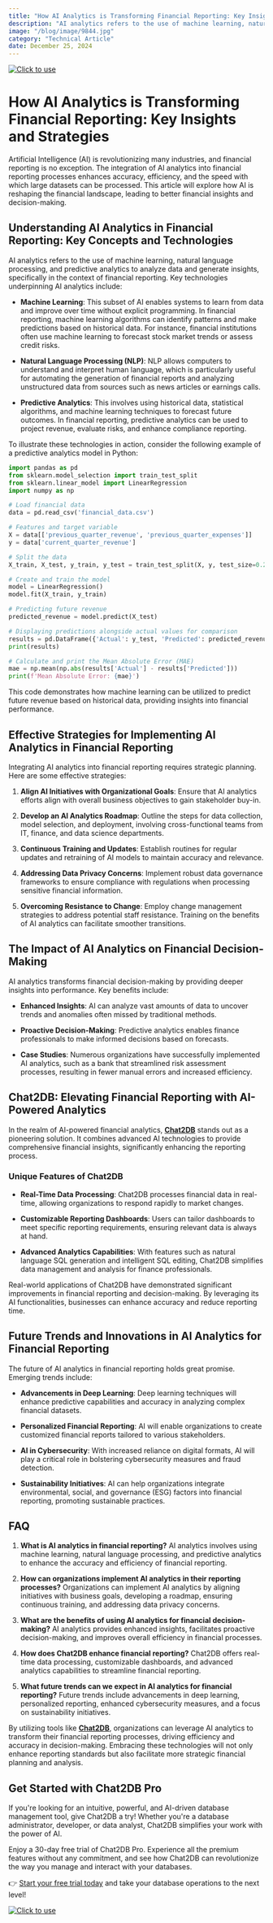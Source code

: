 ```yaml
---
title: "How AI Analytics is Transforming Financial Reporting: Key Insights and Strategies"
description: "AI analytics refers to the use of machine learning, natural language processing, and predictive analytics to analyze data and generate insights, specifically in the context of financial reporting."
image: "/blog/image/9844.jpg"
category: "Technical Article"
date: December 25, 2024
---
```

[![Click to use](/image/blog/bg/chat2db1.png)](https://app.chat2db.ai/)
# How AI Analytics is Transforming Financial Reporting: Key Insights and Strategies


<Authors date="December 25, 2024">
  <Author name="Rowan Hill" link="https://chat2db.ai" />
</Authors>

Artificial Intelligence (AI) is revolutionizing many industries, and financial reporting is no exception. The integration of AI analytics into financial reporting processes enhances accuracy, efficiency, and the speed with which large datasets can be processed. This article will explore how AI is reshaping the financial landscape, leading to better financial insights and decision-making.

## Understanding AI Analytics in Financial Reporting: Key Concepts and Technologies

AI analytics refers to the use of machine learning, natural language processing, and predictive analytics to analyze data and generate insights, specifically in the context of financial reporting. Key technologies underpinning AI analytics include:

- **Machine Learning**: This subset of AI enables systems to learn from data and improve over time without explicit programming. In financial reporting, machine learning algorithms can identify patterns and make predictions based on historical data. For instance, financial institutions often use machine learning to forecast stock market trends or assess credit risks.

- **Natural Language Processing (NLP)**: NLP allows computers to understand and interpret human language, which is particularly useful for automating the generation of financial reports and analyzing unstructured data from sources such as news articles or earnings calls.

- **Predictive Analytics**: This involves using historical data, statistical algorithms, and machine learning techniques to forecast future outcomes. In financial reporting, predictive analytics can be used to project revenue, evaluate risks, and enhance compliance reporting.

To illustrate these technologies in action, consider the following example of a predictive analytics model in Python:

```python
import pandas as pd
from sklearn.model_selection import train_test_split
from sklearn.linear_model import LinearRegression
import numpy as np

# Load financial data
data = pd.read_csv('financial_data.csv')

# Features and target variable
X = data[['previous_quarter_revenue', 'previous_quarter_expenses']]
y = data['current_quarter_revenue']

# Split the data
X_train, X_test, y_train, y_test = train_test_split(X, y, test_size=0.2, random_state=42)

# Create and train the model
model = LinearRegression()
model.fit(X_train, y_train)

# Predicting future revenue
predicted_revenue = model.predict(X_test)

# Displaying predictions alongside actual values for comparison
results = pd.DataFrame({'Actual': y_test, 'Predicted': predicted_revenue})
print(results)

# Calculate and print the Mean Absolute Error (MAE)
mae = np.mean(np.abs(results['Actual'] - results['Predicted']))
print(f'Mean Absolute Error: {mae}')
```

This code demonstrates how machine learning can be utilized to predict future revenue based on historical data, providing insights into financial performance.

## Effective Strategies for Implementing AI Analytics in Financial Reporting

Integrating AI analytics into financial reporting requires strategic planning. Here are some effective strategies:

1. **Align AI Initiatives with Organizational Goals**: Ensure that AI analytics efforts align with overall business objectives to gain stakeholder buy-in.

2. **Develop an AI Analytics Roadmap**: Outline the steps for data collection, model selection, and deployment, involving cross-functional teams from IT, finance, and data science departments.

3. **Continuous Training and Updates**: Establish routines for regular updates and retraining of AI models to maintain accuracy and relevance.

4. **Addressing Data Privacy Concerns**: Implement robust data governance frameworks to ensure compliance with regulations when processing sensitive financial information.

5. **Overcoming Resistance to Change**: Employ change management strategies to address potential staff resistance. Training on the benefits of AI analytics can facilitate smoother transitions.

## The Impact of AI Analytics on Financial Decision-Making

AI analytics transforms financial decision-making by providing deeper insights into performance. Key benefits include:

- **Enhanced Insights**: AI can analyze vast amounts of data to uncover trends and anomalies often missed by traditional methods.

- **Proactive Decision-Making**: Predictive analytics enables finance professionals to make informed decisions based on forecasts.

- **Case Studies**: Numerous organizations have successfully implemented AI analytics, such as a bank that streamlined risk assessment processes, resulting in fewer manual errors and increased efficiency.

## Chat2DB: Elevating Financial Reporting with AI-Powered Analytics

In the realm of AI-powered financial analytics, **[Chat2DB](https://chat2db.ai)** stands out as a pioneering solution. It combines advanced AI technologies to provide comprehensive financial insights, significantly enhancing the reporting process.

### Unique Features of Chat2DB

- **Real-Time Data Processing**: Chat2DB processes financial data in real-time, allowing organizations to respond rapidly to market changes.

- **Customizable Reporting Dashboards**: Users can tailor dashboards to meet specific reporting requirements, ensuring relevant data is always at hand.

- **Advanced Analytics Capabilities**: With features such as natural language SQL generation and intelligent SQL editing, Chat2DB simplifies data management and analysis for finance professionals.

Real-world applications of Chat2DB have demonstrated significant improvements in financial reporting and decision-making. By leveraging its AI functionalities, businesses can enhance accuracy and reduce reporting time.

## Future Trends and Innovations in AI Analytics for Financial Reporting

The future of AI analytics in financial reporting holds great promise. Emerging trends include:

- **Advancements in Deep Learning**: Deep learning techniques will enhance predictive capabilities and accuracy in analyzing complex financial datasets.

- **Personalized Financial Reporting**: AI will enable organizations to create customized financial reports tailored to various stakeholders.

- **AI in Cybersecurity**: With increased reliance on digital formats, AI will play a critical role in bolstering cybersecurity measures and fraud detection.

- **Sustainability Initiatives**: AI can help organizations integrate environmental, social, and governance (ESG) factors into financial reporting, promoting sustainable practices.

## FAQ

1. **What is AI analytics in financial reporting?**
   AI analytics involves using machine learning, natural language processing, and predictive analytics to enhance the accuracy and efficiency of financial reporting.

2. **How can organizations implement AI analytics in their reporting processes?**
   Organizations can implement AI analytics by aligning initiatives with business goals, developing a roadmap, ensuring continuous training, and addressing data privacy concerns.

3. **What are the benefits of using AI analytics for financial decision-making?**
   AI analytics provides enhanced insights, facilitates proactive decision-making, and improves overall efficiency in financial processes.

4. **How does Chat2DB enhance financial reporting?**
   Chat2DB offers real-time data processing, customizable dashboards, and advanced analytics capabilities to streamline financial reporting.

5. **What future trends can we expect in AI analytics for financial reporting?**
   Future trends include advancements in deep learning, personalized reporting, enhanced cybersecurity measures, and a focus on sustainability initiatives.

By utilizing tools like **[Chat2DB](https://chat2db.ai)**, organizations can leverage AI analytics to transform their financial reporting processes, driving efficiency and accuracy in decision-making. Embracing these technologies will not only enhance reporting standards but also facilitate more strategic financial planning and analysis.

## Get Started with Chat2DB Pro

If you're looking for an intuitive, powerful, and AI-driven database management tool, give Chat2DB a try! Whether you're a database administrator, developer, or data analyst, Chat2DB simplifies your work with the power of AI.

Enjoy a 30-day free trial of Chat2DB Pro. Experience all the premium features without any commitment, and see how Chat2DB can revolutionize the way you manage and interact with your databases.

👉 [Start your free trial today](https://app.chat2db.ai/) and take your database operations to the next level!

[![Click to use](/image/blog/bg/chat2db.jpg)](https://app.chat2db.ai/)